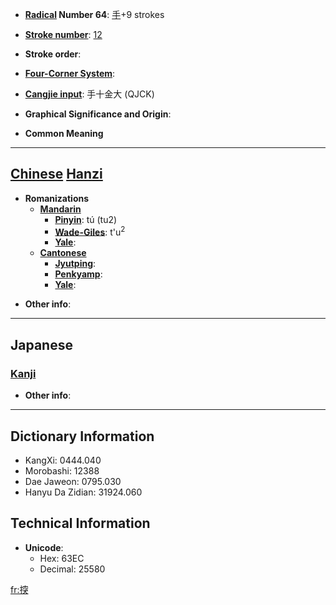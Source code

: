 * '''[[Wiktionary:Chinese radical index| Radical]] Number 64''': [[Wiktionary:Chinese radical index 手|手]]+9 strokes

* '''[[Wiktionary:Chinese total strokes index|Stroke number]]''': [[Wiktionary:Chinese total strokes index 12|12]]

* '''Stroke order''': 

* '''[[Wiktionary:Chinese four corner index|Four-Corner System]]''': 

* '''[[Wiktionary:Chinese Cangjie index|Cangjie input]]''': 手十金大 (QJCK)

* '''Graphical Significance and Origin''': 

* '''Common Meaning'''

----

== [[Chinese]] [[Hanzi]] ==

* '''Romanizations'''
** '''[[Mandarin]]'''
*** '''[[Pinyin]]''': tú (tu2)
*** '''[[Wade-Giles]]''': t'u<sup>2</sup>
*** '''[[Yale]]''': 
** '''[[Cantonese]]'''
*** '''[[Jyutping]]''':
*** '''[[Penkyamp]]''': 
*** '''[[Yale]]''': 

* '''Other info''': 

----

==Japanese==
===[[Kanji]]===
{{kanji|on readings=[[とつ]] (totsu), [[どち]] (dochi)|kun readings=[[つく]] (tsuku), [[こする]] (kosuru), [[ふれる]] (fureru)}}

* '''Other info''':  

----

== Dictionary Information ==

* KangXi: 0444.040
* Morobashi: 12388
* Dae Jaweon: 0795.030
* Hanyu Da Zidian: 31924.060

== Technical Information ==

* '''Unicode''':
** Hex: 63EC
** Decimal: 25580

[[fr:揬]]